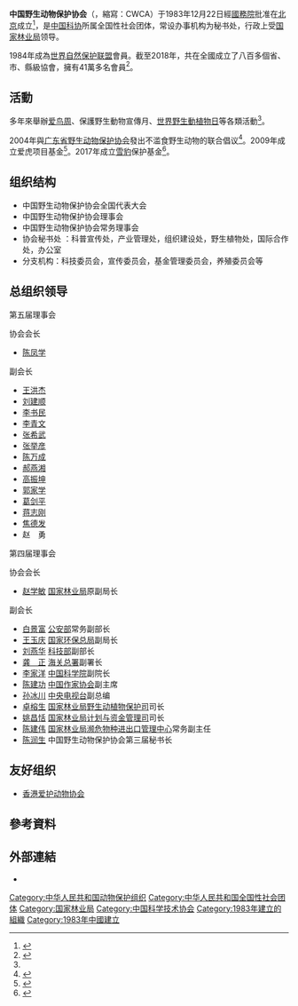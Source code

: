 {{Infobox organization
|name = 中国野生动物保护协会
|formation =1983年12月
|leader_title = 會長
|leader_name =[[陈凤学|陈凤学]]
|headquarters = {{CHN}}[[北京市|北京市]]
|website ={{URL|www.cwca.org.cn}}
}}
'''中国野生动物保护协会'''（{{lang-en|China Wildlife Conservation Association}}，縮寫：CWCA）于1983年12月22日經[[中華人民共和國國務院|國務院]]批准在[[北京|北京]]成立<ref>{{cite news |title=中国野生动物保护协会召开成立25周年纪念座谈会 |url=http://www.gov.cn/gzdt/2009-01/16/content_1207061.htm |accessdate=2019-10-31 |publisher=中國政府網 |date=2009-01-16 |archive-date=2019-10-31 |archive-url=https://web.archive.org/web/20191031030618/http://www.gov.cn/gzdt/2009-01/16/content_1207061.htm |dead-url=no }}</ref>，是[[中国科协|中国科协]]所属全国性社会团体，常设办事机构为秘书处，行政上受[[国家林业局|国家林业局]]领导。

1984年成為[[世界自然保护联盟|世界自然保护联盟]]會員。截至2018年，共在全國成立了八百多個省、市、縣級協會，擁有41萬多名會員<ref name=":0">{{Cite news|url=http://life.china.com.cn/2018-12/10/content_40607705.html|title=野生动物保护协会华北环境前线廊坊分队正式成立|date=2018-12-10|work=中国网生活|accessdate=2019-10-31|archive-date=2019-10-31|archive-url=https://web.archive.org/web/20191031030621/http://life.china.com.cn/2018-12/10/content_40607705.html|dead-url=no}}</ref>。

==活動==
多年來舉辦[[爱鸟周|爱鸟周]]、保護野生動物宣傳月、[[世界野生動植物日|世界野生動植物日]]等各類活動<ref name=":0" />。

2004年與[[广东省野生动物保护协会|广东省野生动物保护协会]]發出不滥食野生动物的联合倡议<ref>{{cite news |title=中国野生动物保护协会等倡议：不滥食野生动物 |url=http://www.cas.cn/xw/zjsd/200906/t20090608_643962.shtml |accessdate=2019-10-31 |publisher=中國科學院 |date=2004-01-19 |archive-date=2019-10-31 |archive-url=https://web.archive.org/web/20191031030618/http://www.cas.cn/xw/zjsd/200906/t20090608_643962.shtml |dead-url=no }}</ref>。2009年成立爱虎项目基金<ref>{{cite news |author1=陆敏 |title=中国野生动物保护协会“爱虎项目基金”在京成立 |url=http://china.cnr.cn/gdgg/200910/t20091018_505515976.html |accessdate=2019-10-31 |publisher=中国广播网 |date=2009-10-18 |archive-date=2019-10-31 |archive-url=https://web.archive.org/web/20191031030617/http://china.cnr.cn/gdgg/200910/t20091018_505515976.html |dead-url=no }}</ref>。2017年成立[[雪豹|雪豹]]保护基金<ref>{{cite news |author1=侯雪静 |title=中国野生动物保护协会成立雪豹保护基金 |url=http://www.xinhuanet.com//legal/2017-11/21/c_1121990003.htm |accessdate=2019-10-31 |publisher=新华网 |date=2017-11-21 |archive-date=2019-10-31 |archive-url=https://web.archive.org/web/20191031030619/http://www.xinhuanet.com//legal/2017-11/21/c_1121990003.htm |dead-url=no }}</ref>。

==组织结构==
*中国野生动物保护协会全国代表大会
*中国野生动物保护协会理事会
*中国野生动物保护协会常务理事会
*协会秘书处 ：科普宣传处，产业管理处，组织建设处，野生植物处，国际合作处，办公室
*分支机构：科技委员会，宣传委员会，基金管理委员会，养殖委员会等

==总组织领导==
;第五届理事会
协会会长
*[[陈凤学|陈凤学]]    
副会长
*[[王洪杰|王洪杰]]
*[[刘建顺_(企业家)|刘建顺]]
*[[李书民|李书民]]
*[[李青文|李青文]]
*[[张希武|张希武]]
*[[张举彦|张举彦]]
*[[陈万成|陈万成]]
*[[郝燕湘|郝燕湘]]
*[[高振坤|高振坤]]
*[[郭家学|郭家学]]
*[[葛剑平|葛剑平]]
*[[蒋志刚|蒋志刚]]
*[[焦德发|焦德发]]
*赵　勇

;第四届理事会
协会会长
*[[赵学敏|赵学敏]]    [[国家林业局|国家林业局]]原副局长
副会长
*[[白景富|白景富]]   [[公安部|公安部]]常务副部长
*[[王玉庆|王玉庆]]    [[国家环保总局|国家环保总局]]副局长
*[[刘燕华|刘燕华]]    [[中國科學技術部|科技部]]副部长
*[[龚正|龚　正]]    [[海关总署|海关总署]]副署长
*[[李家洋|李家洋]]    [[中国科学院|中国科学院]]副院长
*[[陈建功|陈建功]]    [[中国作家协会|中国作家协会]]副主席
*[[孙冰川|孙冰川]]    [[中国中央电视台|中央电视台]]副总编
*[[卓榕生|卓榕生]]    [[国家林业局|国家林业局]][[野生动植物保护司|野生动植物保护司]]司长
*[[姚昌恬|姚昌恬]]    [[国家林业局|国家林业局]][[计划与资金管理司|计划与资金管理司]]司长
*[[陈建伟|陈建伟]]    [[国家林业局|国家林业局]][[濒危物种进出口管理中心|濒危物种进出口管理中心]]常务副主任
*[[陈润生|陈润生]]    中国野生动物保护协会第三届秘书长

==友好组织==
*[[香港爱护动物协会|香港爱护动物协会]]

==參考資料==
<references />

==外部連結==
* {{官方網站|http://www.cwca.org.cn/}}
{{Authority control}}
[[Category:中华人民共和国动物保护组织|Category:中华人民共和国动物保护组织]]
[[Category:中华人民共和国全国性社会团体|Category:中华人民共和国全国性社会团体]]
[[Category:国家林业局|Category:国家林业局]]
[[Category:中国科学技术协会|Category:中国科学技术协会]]
[[Category:1983年建立的組織|Category:1983年建立的組織]]
[[Category:1983年中國建立|Category:1983年中國建立]]